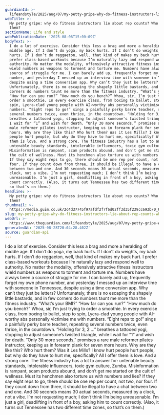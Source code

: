 ```yaml
---
guardianId: >-
  lifeandstyle/2025/aug/07/my-petty-gripe-why-do-fitness-instructors-lie-about-rep-counts
webTitle: >-
  My petty gripe: why do fitness instructors lie about rep counts? Who hurt
  them?
sectionName: Life and style
webPublicationDate: '2025-08-06T15:00:09Z'
bodyText: >-
  I do a lot of exercise. Consider this less a brag and more a heralding of
  middle age. If I don’t do yoga, my back hurts. If I don’t do weights, my back
  hurts. If I don’t do reggaeton, well, that kind of makes my back hurt. I
  prefer class-based workouts because I’m naturally lazy and respond well to
  authority. No matter the modality, offensively attractive fitness instructors
  wield numbers as weapons to torment and torture me. Numbers have always been a
  source of struggle for me. I can barely add up, frequently forget my own phone
  number, and yesterday I messed up an interview time with someone in Tennessee,
  despite using a time conversion app. Why can’t they just be letters?
  Unfortunately, there is no escaping the shapely little bastards, and in few
  corners do numbers taunt me more than the fitness industry. “What’s your BMI?”
  “How far can you run?” “How much do you bench?” Whoa, sir, I’m just trying to
  order a smoothie. In every exercise class, from boxing to ballet, step to
  spin, Lycra-clad young people with AI-worthy abs personally victimise me with
  numbers. “Eight reps to go!” sings a painfully perky barre teacher, repeating
  several numbers twice, even thrice, in the countdown. “Holding for 3, 2 …”
  breathes a tattooed yogi, stopping to adjust someone’s twisted triangle, while
  I wait for “1” and wish for death. “Only 30 more seconds,” promises a rare
  male reformer pilates instructor, keeping us in forearm plank for seven more
  hours. Why are they like this? Who hurt them? Was it Les Mills? I know hurt
  people hurt people, but why do they have to hurt me, specifically? All I offer
  them is love. And a strong core. The fitness industry has a lot to answer for:
  untenable beauty standards, intolerable influencers, toxic gym culture, Zumba.
  Misinformation is rampant, scam products abound, and don’t get me started on
  the cult of wellness. Must its henchmen also torture us with numbers and lies?
  If they say eight reps to go, there should be one rep per count, not two, nor
  four. If they count down from three, it should be illegal to have a chat
  between two and one. And 30 seconds means 30 actual seconds, measured by a
  clock, not a vibe. I’m not requesting much; I don’t think I’m being
  unreasonable. I’m just a girl, deadlifting in front of a boy, asking him to
  count correctly. (Also, it turns out Tennessee has two different time zones,
  so that’s on them.)
headline: >-
  My petty gripe: why do fitness instructors lie about rep counts? Who hurt
  them?
thumbnail: >-
  https://media.guim.co.uk/2c4d37745f97afdf2f7f6d02ff3d35f239cc693b/0_0_2500_2000/500.jpg
slug: my-petty-gripe-why-do-fitness-instructors-lie-about-rep-counts-who-hurt-them
webUrl: >-
  https://www.theguardian.com/lifeandstyle/2025/aug/07/my-petty-gripe-why-do-fitness-instructors-lie-about-rep-counts
generatedAt: '2025-08-28T20:04:28.402Z'
source: guardian-api
---
```

I do a lot of exercise. Consider this less a brag and more a heralding of middle age. If I don’t do yoga, my back hurts. If I don’t do weights, my back hurts. If I don’t do reggaeton, well, that kind of makes my back hurt. I prefer class-based workouts because I’m naturally lazy and respond well to authority. No matter the modality, offensively attractive fitness instructors wield numbers as weapons to torment and torture me. Numbers have always been a source of struggle for me. I can barely add up, frequently forget my own phone number, and yesterday I messed up an interview time with someone in Tennessee, despite using a time conversion app. Why can’t they just be letters? Unfortunately, there is no escaping the shapely little bastards, and in few corners do numbers taunt me more than the fitness industry. “What’s your BMI?” “How far can you run?” “How much do you bench?” Whoa, sir, I’m just trying to order a smoothie. In every exercise class, from boxing to ballet, step to spin, Lycra-clad young people with AI-worthy abs personally victimise me with numbers. “Eight reps to go!” sings a painfully perky barre teacher, repeating several numbers twice, even thrice, in the countdown. “Holding for 3, 2 …” breathes a tattooed yogi, stopping to adjust someone’s twisted triangle, while I wait for “1” and wish for death. “Only 30 more seconds,” promises a rare male reformer pilates instructor, keeping us in forearm plank for seven more hours. Why are they like this? Who hurt them? Was it Les Mills? I know hurt people hurt people, but why do they have to hurt me, specifically? All I offer them is love. And a strong core. The fitness industry has a lot to answer for: untenable beauty standards, intolerable influencers, toxic gym culture, Zumba. Misinformation is rampant, scam products abound, and don’t get me started on the cult of wellness. Must its henchmen also torture us with numbers and lies? If they say eight reps to go, there should be one rep per count, not two, nor four. If they count down from three, it should be illegal to have a chat between two and one. And 30 seconds means 30 actual seconds, measured by a clock, not a vibe. I’m not requesting much; I don’t think I’m being unreasonable. I’m just a girl, deadlifting in front of a boy, asking him to count correctly. (Also, it turns out Tennessee has two different time zones, so that’s on them.)
